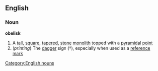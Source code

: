 ==English==
===Noun===
'''obelisk'''
#A [[tall]], [[square]], [[tapered]], [[stone]] [[monolith]] topped with a [[pyramidal]] [[point]]
#(''printing'') The [[dagger]] sign (†), especially when used as a [[reference]] [[mark]]
[[Category:English nouns]]